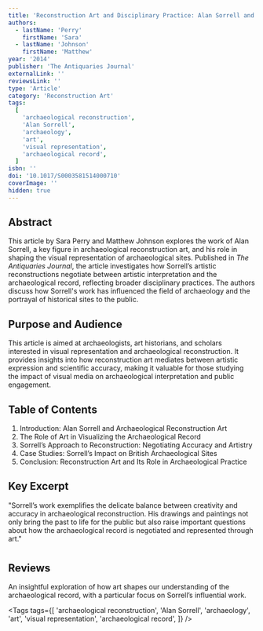 ```yaml
---
title: 'Reconstruction Art and Disciplinary Practice: Alan Sorrell and the Negotiation of the Archaeological Record'
authors:
  - lastName: 'Perry'
    firstName: 'Sara'
  - lastName: 'Johnson'
    firstName: 'Matthew'
year: '2014'
publisher: 'The Antiquaries Journal'
externalLink: ''
reviewsLink: ''
type: 'Article'
category: 'Reconstruction Art'
tags:
  [
    'archaeological reconstruction',
    'Alan Sorrell',
    'archaeology',
    'art',
    'visual representation',
    'archaeological record',
  ]
isbn: ''
doi: '10.1017/S0003581514000710'
coverImage: ''
hidden: true
---
```


## Abstract

This article by Sara Perry and Matthew Johnson explores the work of Alan Sorrell, a key figure in archaeological reconstruction art, and his role in shaping the visual representation of archaeological sites. Published in _The Antiquaries Journal_, the article investigates how Sorrell’s artistic reconstructions negotiate between artistic interpretation and the archaeological record, reflecting broader disciplinary practices. The authors discuss how Sorrell's work has influenced the field of archaeology and the portrayal of historical sites to the public.

## Purpose and Audience

This article is aimed at archaeologists, art historians, and scholars interested in visual representation and archaeological reconstruction. It provides insights into how reconstruction art mediates between artistic expression and scientific accuracy, making it valuable for those studying the impact of visual media on archaeological interpretation and public engagement.

## Table of Contents

1. Introduction: Alan Sorrell and Archaeological Reconstruction Art
2. The Role of Art in Visualizing the Archaeological Record
3. Sorrell’s Approach to Reconstruction: Negotiating Accuracy and Artistry
4. Case Studies: Sorrell’s Impact on British Archaeological Sites
5. Conclusion: Reconstruction Art and Its Role in Archaeological Practice

## Key Excerpt

"Sorrell’s work exemplifies the delicate balance between creativity and accuracy in archaeological reconstruction. His drawings and paintings not only bring the past to life for the public but also raise important questions about how the archaeological record is negotiated and represented through art."

#

## Reviews

An insightful exploration of how art shapes our understanding of the archaeological record, with a particular focus on Sorrell’s influential work.

<Tags
  tags={[
    'archaeological reconstruction',
    'Alan Sorrell',
    'archaeology',
    'art',
    'visual representation',
    'archaeological record',
  ]}
/>
